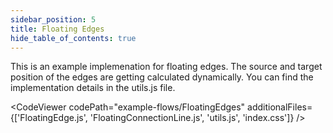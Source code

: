```yaml
---
sidebar_position: 5
title: Floating Edges
hide_table_of_contents: true
---
```



This is an example implemenation for floating edges. The source and target position of the edges are getting calculated dynamically. You can find the implementation details in the utils.js file.

<CodeViewer
  codePath="example-flows/FloatingEdges"
  additionalFiles={['FloatingEdge.js', 'FloatingConnectionLine.js', 'utils.js', 'index.css']}
/>
